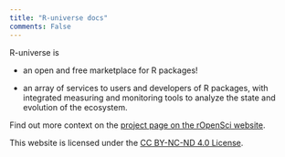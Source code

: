 ```yaml
---
title: "R-universe docs"
comments: False
---
```


R-universe is 

- an open and free marketplace for R packages!

- an array of services to users and developers of R packages, with integrated measuring and monitoring tools to analyze the state and evolution of the ecosystem.

Find out more context on the [project page on the rOpenSci website](https://ropensci.org/r-universe).

This website is licensed under the [CC BY-NC-ND 4.0 License](https://creativecommons.org/licenses/by-nc-nd/4.0/).
